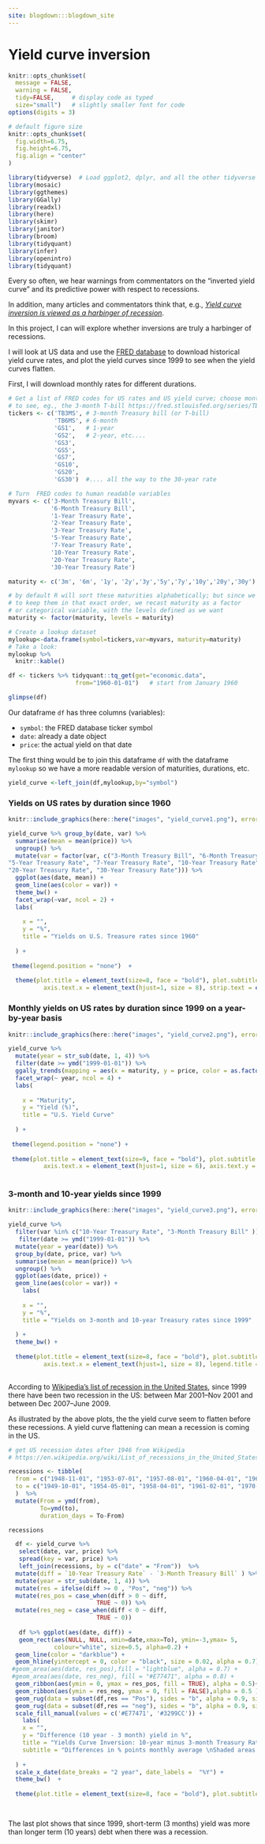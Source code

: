 ```yaml
---
site: blogdown:::blogdown_site
---
```

# Yield curve inversion

```r
knitr::opts_chunk$set(
  message = FALSE, 
  warning = FALSE, 
  tidy=FALSE,     # display code as typed
  size="small")   # slightly smaller font for code
options(digits = 3)

# default figure size
knitr::opts_chunk$set(
  fig.width=6.75, 
  fig.height=6.75,
  fig.align = "center"
)
```


```r
library(tidyverse)  # Load ggplot2, dplyr, and all the other tidyverse packages
library(mosaic)
library(ggthemes)
library(GGally)
library(readxl)
library(here)
library(skimr)
library(janitor)
library(broom)
library(tidyquant)
library(infer)
library(openintro)
library(tidyquant)
```

Every so often, we hear warnings from commentators on the "inverted yield curve" and its predictive power with respect to recessions. 

In addition, many articles and commentators think that, e.g., [*Yield curve inversion is viewed as a harbinger of recession*](https://www.bloomberg.com/news/articles/2019-08-14/u-k-yield-curve-inverts-for-first-time-since-financial-crisis). 

In this project, I can will explore whether inversions are truly a harbinger of recessions.

I will look at US data and use the [FRED database](https://fred.stlouisfed.org/) to download historical yield curve rates, and plot the yield curves since 1999 to see when the yield curves flatten. 

First, I will download monthly rates for different durations. 

```r
# Get a list of FRED codes for US rates and US yield curve; choose monthly frequency
# to see, eg., the 3-month T-bill https://fred.stlouisfed.org/series/TB3MS
tickers <- c('TB3MS', # 3-month Treasury bill (or T-bill)
             'TB6MS', # 6-month
             'GS1',   # 1-year
             'GS2',   # 2-year, etc....
             'GS3',
             'GS5',
             'GS7',
             'GS10',
             'GS20',
             'GS30')  #.... all the way to the 30-year rate

# Turn  FRED codes to human readable variables
myvars <- c('3-Month Treasury Bill',
            '6-Month Treasury Bill',
            '1-Year Treasury Rate',
            '2-Year Treasury Rate',
            '3-Year Treasury Rate',
            '5-Year Treasury Rate',
            '7-Year Treasury Rate',
            '10-Year Treasury Rate',
            '20-Year Treasury Rate',
            '30-Year Treasury Rate')

maturity <- c('3m', '6m', '1y', '2y','3y','5y','7y','10y','20y','30y')

# by default R will sort these maturities alphabetically; but since we want
# to keep them in that exact order, we recast maturity as a factor 
# or categorical variable, with the levels defined as we want
maturity <- factor(maturity, levels = maturity)

# Create a lookup dataset
mylookup<-data.frame(symbol=tickers,var=myvars, maturity=maturity)
# Take a look:
mylookup %>% 
  knitr::kable()

df <- tickers %>% tidyquant::tq_get(get="economic.data", 
                   from="1960-01-01")   # start from January 1960

glimpse(df)
```

Our dataframe `df` has three columns (variables):

- `symbol`: the FRED database ticker symbol
- `date`: already a date object
- `price`: the actual yield on that date

The first thing would be to join this dataframe `df` with the dataframe `mylookup` so we have a more readable version of maturities, durations, etc.


```r

yield_curve <-left_join(df,mylookup,by="symbol") 

```



### Yields on US rates by duration since 1960



```r
knitr::include_graphics(here::here("images", "yield_curve1.png"), error = FALSE)
```


```r

yield_curve %>% group_by(date, var) %>% 
  summarise(mean = mean(price)) %>% 
  ungroup() %>% 
  mutate(var = factor(var, c("3-Month Treasury Bill", "6-Month Treasury Bill", "1-Year Treasury Rate", "2-Year Treasury Rate", "3-Year Treasury Rate", 
"5-Year Treasury Rate", "7-Year Treasury Rate", "10-Year Treasury Rate", 
"20-Year Treasury Rate", "30-Year Treasury Rate"))) %>% 
  ggplot(aes(date, mean)) +
  geom_line(aes(color = var)) + 
  theme_bw() +
  facet_wrap(~var, ncol = 2) + 
  labs(
    
    x = "", 
    y = "%", 
    title = "Yields on U.S. Treasure rates since 1960"
    
  ) + 
  
 theme(legend.position = "none")  +
       
  theme(plot.title = element_text(size=8, face = "bold"), plot.subtitle = element_text(size = 10), 
          axis.text.x = element_text(hjust=1, size = 8), strip.text = element_text(size = 6), legend.position = "none")

```

### Monthly yields on US rates by duration since 1999 on a year-by-year basis

```r
knitr::include_graphics(here::here("images", "yield_curve2.png"), error = FALSE)
```

```r

yield_curve %>% 
  mutate(year = str_sub(date, 1, 4)) %>% 
  filter(date >= ymd("1999-01-01")) %>% 
  ggally_trends(mapping = aes(x = maturity, y = price, color = as.factor(date))) +
  facet_wrap(~ year, ncol = 4) +
  labs(
    
    x = "Maturity", 
    y = "Yield (%)", 
    title = "U.S. Yield Curve"
    
  ) + 
  
 theme(legend.position = "none") + 
     
 theme(plot.title = element_text(size=9, face = "bold"), plot.subtitle = element_text(size = 6), 
          axis.text.x = element_text(hjust=1, size = 6), axis.text.y = element_text(hjust=1, size = 6),  axis.title.y = element_text( size = 8), axis.title.x = element_text(size = 8), strip.text = element_text(size = 6) , legend.position = "none")
    
```   


### 3-month and 10-year yields since 1999

```r
knitr::include_graphics(here::here("images", "yield_curve3.png"), error = FALSE)
```

```r

yield_curve %>% 
  filter(var %in% c("10-Year Treasury Rate", "3-Month Treasury Bill" )) %>% 
   filter(date >= ymd("1999-01-01")) %>% 
  mutate(year = year(date)) %>% 
  group_by(date, price, var) %>%
  summarise(mean = mean(price)) %>% 
  ungroup() %>% 
  ggplot(aes(date, price)) + 
  geom_line(aes(color = var)) + 
    labs(
    
    x = "", 
    y = "%", 
    title = "Yields on 3-month and 10-year Treasury rates since 1999"
    
  ) + 
  theme_bw() + 
     
  theme(plot.title = element_text(size=8, face = "bold"), plot.subtitle = element_text(size = 10), 
          axis.text.x = element_text(hjust=1, size = 8), legend.title = element_blank(), legend.text = element_text(size = 7))
    


```

According to [Wikipedia's list of recession in the United States](https://en.wikipedia.org/wiki/List_of_recessions_in_the_United_States), since 1999 there have been two recession in the US: between Mar 2001–Nov 2001 and between Dec 2007–June 2009.  

As illustrated by the above plots, the the yield curve seem to flatten before these recessions. A yield curve flattening can mean a recession is coming in the US. 


```r

# get US recession dates after 1946 from Wikipedia 
# https://en.wikipedia.org/wiki/List_of_recessions_in_the_United_States

recessions <- tibble(
  from = c("1948-11-01", "1953-07-01", "1957-08-01", "1960-04-01", "1969-12-01", "1973-11-01", "1980-01-01","1981-07-01", "1990-07-01", "2001-03-01", "2007-12-01"),  
  to = c("1949-10-01", "1954-05-01", "1958-04-01", "1961-02-01", "1970-11-01", "1975-03-01", "1980-07-01", "1982-11-01", "1991-03-01", "2001-11-01", "2009-06-01") 
  )  %>% 
  mutate(From = ymd(from), 
         To=ymd(to),
         duration_days = To-From)

recessions
```


```r

  df <- yield_curve %>% 
   select(date, var, price) %>% 
   spread(key = var, price) %>% 
   left_join(recessions, by = c("date" = "From"))  %>%  
  mutate(diff = `10-Year Treasury Rate` - `3-Month Treasury Bill` ) %>% 
  mutate(year = str_sub(date, 1, 4)) %>% 
  mutate(res = ifelse(diff >= 0 , "Pos", "neg")) %>% 
  mutate(res_pos = case_when(diff > 0 ~ diff, 
                         TRUE ~ 0)) %>% 
  mutate(res_neg = case_when(diff < 0 ~ diff, 
                         TRUE ~ 0)) 
  
   df %>% ggplot(aes(date, diff)) + 
   geom_rect(aes(NULL, NULL, xmin=date,xmax=To), ymin=-3,ymax= 5,
             colour="white", size=0.5, alpha=0.2) +
  geom_line(color = "darkblue") + 
  geom_hline(yintercept = 0, color = "black", size = 0.02, alpha = 0.7) +
 #geom_area(aes(date, res_pos),fill = "lightblue", alpha = 0.7) +
 #geom_area(aes(date, res_neg), fill = "#E77471", alpha = 0.8) +
  geom_ribbon(aes(ymin = 0, ymax = res_pos, fill = TRUE), alpha = 0.5)+
  geom_ribbon(aes(ymin = res_neg, ymax = 0, fill = FALSE),alpha = 0.5 )+
  geom_rug(data = subset(df,res == "Pos"), sides = "b", alpha = 0.9, size = 0.2, col = "#3299CC", inherit.aes = TRUE) + 
  geom_rug(data = subset(df,res == "neg"), sides = "b", alpha = 0.9, size = 0.1, col = "#E77471", inherit.aes = TRUE) + 
  scale_fill_manual(values = c('#E77471', '#3299CC')) +
    labs(
    x = "", 
    y = "Difference (10 year - 3 month) yield in %", 
    title = "Yields Curve Inversion: 10-year minus 3-month Treasury Rate",
    subtitle = "Differences in % points monthly average \nShaded areas correspond to recessions" 
    
  ) + 
  scale_x_date(date_breaks = "2 year", date_labels =  "%Y") +
  theme_bw()  + 
     
  theme(plot.title = element_text(size=8, face = "bold"), plot.subtitle = element_text(size =6, face = "italic"), axis.text.y.left = element_text(hjust=1, size = 6), axis.title.y = element_text( size = 7),   axis.text.x.bottom = element_text(size = 6),  legend.position = "none")
    



```

The last plot shows that since 1999, short-term (3 months) yield was more than longer term (10 years) debt when there was a recession. 